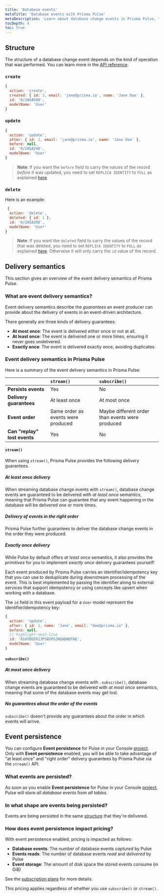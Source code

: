 ```yaml
---
title: 'Database events'
metaTitle: 'Database events with Prisma Pulse'
metaDescription: 'Learn about database change events in Prisma Pulse, their structure, delivery semantics, and more.'
tocDepth: 4
toc: true
---
```


## Structure

The structure of a database change event depends on the kind of operation that was performed. You can learn more in the [API reference](/pulse/api-reference).

### `create`

```js
{
  action: 'create',
  created: { id: 3, email: 'jane@prisma.io', name: 'Jane Doe' },
  id: '0/2A5A590',
  modelName: 'User'
}
```

### `update`

```js
{
  action: 'update',
  after: { id: 2, email: 'jane@prisma.io', name: 'Jane Doe' },
  before: null,
  id: '0/2A5A248',
  modelName: 'User'
}
```

> **Note**: If you want the `before` field to carry the values of the record _before_ it was updated, you need to set `REPLICA IDENTITY` to `FULL` as explained [here](/pulse/database-setup/general-database-instructions#replica-identity).

### `delete`

Here is an example:

```js
 {
  action: 'delete',
  deleted: { id: 1 },
  id: '0/2A5A398',
  modelName: 'User'
}
```

> **Note**: If you want the `deleted` field to carry the values of the record that was deleted, you need to set `REPLICA IDENTITY` to `FULL` as explained [here](/pulse/database-setup/general-database-instructions#replica-identity). Otherwise it will only carry the `id` value of the record.


## Delivery semantics

This section gives an overview of the event delivery semantics of Prisma Pulse. 

### What are event delivery semantics?

Event delivery semantics describe  the _guarantees_ an event producer can provide about the delivery of events in an event-driven architecture. 

There generally are three kinds of delivery guarantees:
- **At most once**: The event is delivered either once or not at all.
- **At least once**: The event is delivered one or more times, ensuring it never goes undelivered.
- **Exactly once**: The event is delivered exactly once, avoiding duplicates.

### Event delivery semantics in Prisma Pulse

Here is a summary of the event delivery semantics in Prisma Pulse:

|                              | `stream()`                         | `subscribe()`                                   |
| :--------------------------- | :--------------------------------- | :---------------------------------------------- |
| **Persists events**          | Yes                                | No                                              |
| **Delivery guarantees**      | At least once                      | At most once                                    |
| **Event order**              | Same order as events were produced | Maybe different order than events were produced |
| **Can "replay" lost events** | Yes                                | No                                              |

#### `stream()`

When using `stream()`, Prisma Pulse provides the following delivery guarantees.

##### At least once delivery

When streaming database change events with `stream()`, database change events are guaranteed to be delivered with _at least once_ semantics, meaning that Prisma Pulse can guarantee that any event happening in the database will be delivered one or more times.

##### Delivery of events in the right order

Prisma Pulse further guarantees to deliver the database change events in the order they were produced. 

##### Exactly once delivery

While Pulse by default offers _at least once_ semantics, it also provides the _primitives_ for you to implement _exactly once_ delivery guarantees yourself!

Each event produced by Prisma Pulse carries an identifier/idempotency key that you can use to deduplicate during downstream processing of the event. This is best implemented by passing the identifier along to external services that support idempotency or using concepts like upsert when working with a database.

The `id` field in this event payload for a `User` model represent the identifier/idempotency key:

```js
{
  action: 'update',
  after: { id: 1, name: 'Jane', email: "doe@prisma.io" },
  before: null,
  // highlight-next-line
  id: '01HYBEER1JPSBVPG2NQADNQTA6',
  modelName: 'User'
}
```

#### `subscribe()`

##### At most once delivery

When streaming database change events with `.subscribe()`, database change events are guaranteed to be delivered with _at most once_ semantics, meaning that some of the database events may get lost.

##### No guarantees about the order of the events

`subscribe()` doesn't provide any guarantees about the order in which events will arrive.

## Event persistence

You can configure **Event persistence** for Pulse in your Console [project](/platform/about#project). Only with **Event persistence** enabled, you will be able to take advantage of "at least once" and "right order" delivery guarantees by Prisma Pulse via the `stream()` API.

### What events are persisted?

As soon as you enable **Event persistence** for Pulse in your Console [project](/platform/about#project), Pulse will store _all database_ events from _all tables_.

### In what shape are events being persisted?

Events are being persisted in the same [structure](#structure) that they're delivered.

### How does event persistence impact pricing?

With event persistence enabled, pricing is impacted as follows:

- **Database events**: The number of database events _captured_ by Pulse
- **Events reads**: The number of database events _read_ and _delivered_ by Pulse
- **Event storage**: The amount of disk space the stored events consume (in GiB)

See the [subscription plans](https://www.prisma.io/pricing) for more details.

<Admonition type="warning">

This pricing applies regardless of whether you use `subscribe()` or `stream()`.

</Admonition>